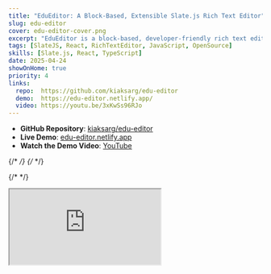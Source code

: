 ```yaml
---
title: "EduEditor: A Block-Based, Extensible Slate.js Rich Text Editor"
slug: edu-editor
cover: edu-editor-cover.png
excerpt: "EduEditor is a block-based, developer-friendly rich text editor built on Slate.js. Designed for maximum extensibility, it lets you define, compose, and customize content blocks with ease."
tags: [SlateJS, React, RichTextEditor, JavaScript, OpenSource]
skills: [Slate.js, React, TypeScript]
date: 2025-04-24
showOnHome: true
priority: 4
links:
  repo:  https://github.com/kiaksarg/edu-editor
  demo:  https://edu-editor.netlify.app/
  video: https://youtu.be/3xKwSs96RJo
---
```


  <div className="max-w-5xl mx-auto space-y-8 py-12">

  - <Github className="inline-block w-5 h-5 mr-2 align-text-bottom text-gray-600 dark:text-gray-300" /> **GitHub Repository**: [kiaksarg/edu-editor](https://github.com/kiaksarg/edu-editor)
  - <Globe className="inline-block w-5 h-5 mr-2 align-text-bottom text-gray-600 dark:text-gray-300" /> **Live Demo**: [edu-editor.netlify.app](https://edu-editor.netlify.app/)
  - <Youtube className="inline-block w-5 h-5 mr-2 align-text-bottom text-gray-600 dark:text-gray-300" /> **Watch the Demo Video**: [YouTube](https://youtu.be/3xKwSs96RJo)


  {/* <!-- Cover Image --> */}
  {/* <ZoomImage  src="/edu-editor-cover.png"
        alt="EduEditor Cover"
        fill="true"
        /> */}

  {/* <!-- YouTube Demo --> */}
  <div className="space-y-0.5">

  </div>

  <div className="relative pt-[56.25%]">
    <iframe
      className="absolute top-0 left-0 w-full h-full rounded-2xl shadow-lg"
      src="https://www.youtube.com/embed/3xKwSs96RJo"
      title="EduEditor Demo"
      allow="accelerometer; autoplay; clipboard-write; encrypted-media; gyroscope; picture-in-picture"
      allowFullScreen
    />
  </div>

  {/* <!-- Introduction --> */}

  EduEditor is a block-based, developer-friendly rich text editor built on Slate.js. Designed for extensibility,
  it lets you define, compose, and customize content blocks with ease.




  ### 🔧 Basic Features
  - **Blocks**: Define your own block types
  - **Slash Command**: Insert nodes and formatting with `/`-triggered menus
  - **Headings**: Heading blocks
  - **Lists**: Ordered, unordered
  - **Quote**: Quote blocks

  <hr className="mt-8" />

  ### 🚧 Roadmap
  The following features are **not yet implemented** in EduEditor:
  <div className="space-y-2">
    <label className="flex items-center space-x-2">
      <input type="checkbox" disabled />
      <span>Nested lists</span>
    </label>
    <label className="flex items-center space-x-2">
      <input type="checkbox" disabled />
      <span>Table support</span>
    </label>
    <label className="flex items-center space-x-2">
      <input type="checkbox" disabled />
      <span>Image block (with captions & resizing)</span>
    </label>
    <label className="flex items-center space-x-2">
      <input type="checkbox" disabled />
      <span>Video & embed blocks (YouTube, Vimeo, etc.)</span>
    </label>
    <label className="flex items-center space-x-2">
      <input type="checkbox" disabled />
      <span>Copy/paste style preservation (Word, Google Docs)</span>
    </label>
    <label className="flex items-center space-x-2">
      <input type="checkbox" disabled />
      <span>Code blocks with syntax highlighting</span>
    </label>
    <label className="flex items-center space-x-2">
      <input type="checkbox" disabled />
      <span>Math/LaTeX equation blocks</span>
    </label>
    <label className="flex items-center space-x-2">
      <input type="checkbox" disabled />
      <span>Collaborative real-time editing</span>
    </label>
    <label className="flex items-center space-x-2">
      <input type="checkbox" disabled />
      <span>Drag-and-drop file uploads</span>
    </label>
    <label className="flex items-center space-x-2">
      <input type="checkbox" disabled />
      <span>Accessibility improvements</span>
    </label>
    <label className="flex items-center space-x-2">
      <input type="checkbox" disabled />
      <span>Export to PDF / HTML</span>
    </label>
  </div>


  </div>
